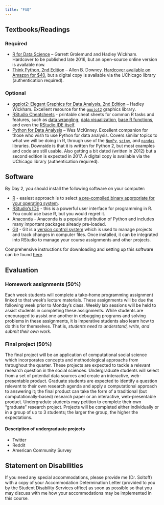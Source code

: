 ```yaml
---
title: "FAQ"
---
```


## Textbooks/Readings

### Required

* [R for Data Science](http://r4ds.had.co.nz/) -- Garrett Grolemund and Hadley Wickham. Hardcover to be published late 2016, but an open-source online version is available now.
* [Think Python, 2nd Edition](http://proquestcombo.safaribooksonline.com.proxy.uchicago.edu/9781491939406?uicode=uchicago) -- Allen B. Downey. [Hardcover available on Amazon for $40](https://www.amazon.com/Think-Python-Like-Computer-Scientist/dp/1491939362/ref=sr_1_1?ie=UTF8&qid=1468610678&sr=8-1&keywords=think+python), but a digital copy is available via the UChicago library (authentication required).

### Optional

* [ggplot2: Elegant Graphics for Data Analysis, 2nd Edition](http://link.springer.com.proxy.uchicago.edu/book/10.1007%2F978-0-387-98141-3) -- Hadley Wickham. Excellent resource for the [`ggplot2`](https://cran.r-project.org/web/packages/ggplot2/index.html) graphics library.
* [RStudio Cheatsheets](https://www.rstudio.com/resources/cheatsheets/) - printable cheat sheets for common R tasks and features, such as [data wrangling](https://www.rstudio.com/wp-content/uploads/2015/02/data-wrangling-cheatsheet.pdf), [data visualization](https://www.rstudio.com/wp-content/uploads/2015/12/ggplot2-cheatsheet-2.0.pdf), [base R functions](https://www.rstudio.com/wp-content/uploads/2016/06/r-cheat-sheet.pdf), and even the [RStudio IDE itself](https://www.rstudio.com/wp-content/uploads/2016/01/rstudio-IDE-cheatsheet.pdf).
* [Python for Data Analysis](http://proquestcombo.safaribooksonline.com.proxy.uchicago.edu/book/programming/python/9781449323592) -- Wes McKinney. Excellent companion for those who wish to use Python for data analysis. Covers similar topics to what we will be doing in R, through use of the [`NumPy`](http://www.numpy.org/), [`scipy`](https://www.scipy.org/scipylib/index.html), and [`pandas`](http://pandas.pydata.org/) libraries. Downside is that it is written for Python 2, but most examples and code are still usable. Also getting a bit dated (written in 2012) but a second edition is expected in 2017. A digital copy is available via the UChicago library (authentication required).

## Software

By Day 2, you should install the following software on your computer:

* [R](https://www.r-project.org/) - easiest approach is to select [a pre-compiled binary appropriate for your operating system](https://cran.rstudio.com/).
* [RStudio's IDE](https://www.rstudio.com/products/RStudio/) - this is a powerful user interface for programming in R. You could use base R, but you would regret it.
* [Anaconda](https://www.continuum.io/downloads) - Anaconda is a popular distribution of Python and includes many important packages already pre-loaded.
* [Git](https://git-scm.com/) - Git is a [version control system](https://en.wikipedia.org/wiki/Version_control) which is used to manage projects and track changes in computer files. Once installed, it can be integrated into RStudio to manage your course assignments and other projects.

Comprehensive instructions for downloading and setting up this software can be found [here](setup00.html).

## Evaluation

### Homework assignments (50%)

Each week students will complete a take-home programming assignment linked to that week's lecture materials. These assignments will be due the following week prior to Monday's class. Weekly lab sessions will be held to assist students in completing these assignments. While students are encouraged to assist one another in debugging programs and solving problems in these assignments, it is imperative students also learn how to do this for themselves. That is, *students need to understand, write, and submit their own work.*

### Final project (50%)

The final project will be an application of computational social science which incorporates concepts and methodological approachs from throughout the quarter. These projects are expected to tackle a relevant research question in the social sciences. Undergraduate students will select from a set of potential data sources and create an interactive, web-presentable product. Graduate students are expected to identify a question relevant to their own research agenda and apply a computational approach to answering it; the final product can take the form of a traditional (but computationally-based) research paper or an interactive, web-presentable product. Undergradute students may petition to complete their own "graduate" research project. Projects will be completed either individually or in a group of up to 3 students; the larger the group, the higher the expectations.

#### Description of undergraduate projects

* Twitter
* Reddit
* American Community Survey

## Statement on Disabilities

If you need any special accommodations, please provide me (Dr. Soltoff) with a copy of your Accommodation Determination Letter (provided to you by the Student Disability Services office) as soon as possible so that you may discuss with me how your accommodations may be implemented in this course.





